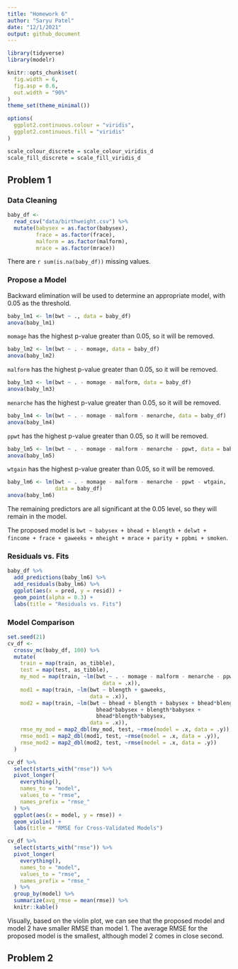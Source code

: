 ```yaml
---
title: "Homework 6"
author: "Saryu Patel"
date: "12/1/2021"
output: github_document
---
```


```r
library(tidyverse)
library(modelr)

knitr::opts_chunk$set(
  fig.width = 6,
  fig.asp = 0.6,
  out.width = "90%"
)
theme_set(theme_minimal())

options(
  ggplot2.continuous.colour = "viridis",
  ggplot2.continuous.fill = "viridis"
)

scale_colour_discrete = scale_colour_viridis_d
scale_fill_discrete = scale_fill_viridis_d
```

## Problem 1

### Data Cleaning

```r
baby_df <- 
  read_csv("data/birthweight.csv") %>% 
  mutate(babysex = as.factor(babysex),
         frace = as.factor(frace),
         malform = as.factor(malform),
         mrace = as.factor(mrace))
```

There are `r sum(is.na(baby_df))` missing values.

### Propose a Model

Backward elimination will be used to determine an appropriate model, with 0.05 as the threshold.

```r
baby_lm1 <- lm(bwt ~ ., data = baby_df)
anova(baby_lm1)
```

`momage` has the highest p-value greater than 0.05, so it will be removed.

```r
baby_lm2 <- lm(bwt ~ . - momage, data = baby_df)
anova(baby_lm2)
```

`malform` has the highest p-value greater than 0.05, so it will be removed.

```r
baby_lm3 <- lm(bwt ~ . - momage - malform, data = baby_df)
anova(baby_lm3)
```

`menarche` has the highest p-value greater than 0.05, so it will be removed.

```r
baby_lm4 <- lm(bwt ~ . - momage - malform - menarche, data = baby_df)
anova(baby_lm4)
```

`ppwt` has the highest p-value greater than 0.05, so it will be removed.

```r
baby_lm5 <- lm(bwt ~ . - momage - malform - menarche - ppwt, data = baby_df)
anova(baby_lm5)
```

`wtgain` has the highest p-value greater than 0.05, so it will be removed.

```r
baby_lm6 <- lm(bwt ~ . - momage - malform - menarche - ppwt - wtgain,
               data = baby_df)
anova(baby_lm6)
```

The remaining predictors are all significant at the 0.05 level, so they will remain in the model.

The proposed model is `bwt ~ babysex + bhead + blength + delwt + fincome + frace + gaweeks + mheight + mrace + parity + ppbmi + smoken`.

### Residuals vs. Fits

```r
baby_df %>% 
  add_predictions(baby_lm6) %>% 
  add_residuals(baby_lm6) %>% 
  ggplot(aes(x = pred, y = resid)) +
  geom_point(alpha = 0.3) +
  labs(title = "Residuals vs. Fits")
```

### Model Comparison

```r
set.seed(21)
cv_df <- 
  crossv_mc(baby_df, 100) %>% 
  mutate(
    train = map(train, as_tibble),
    test = map(test, as_tibble),
    my_mod = map(train, ~lm(bwt ~ . - momage - malform - menarche - ppwt - wtgain,
                              data = .x)),
    mod1 = map(train, ~lm(bwt ~ blength + gaweeks,
                          data = .x)),
    mod2 = map(train, ~lm(bwt ~ bhead + blength + babysex + bhead*blength +
                            bhead*babysex + blength*babysex +
                            bhead*blength*babysex, 
                          data = .x)),
    rmse_my_mod = map2_dbl(my_mod, test, ~rmse(model = .x, data = .y)),
    rmse_mod1 = map2_dbl(mod1, test, ~rmse(model = .x, data = .y)),
    rmse_mod2 = map2_dbl(mod2, test, ~rmse(model = .x, data = .y))
  )
```

```r
cv_df %>% 
  select(starts_with("rmse")) %>% 
  pivot_longer(
    everything(),
    names_to = "model",
    values_to = "rmse",
    names_prefix = "rmse_"
  ) %>% 
  ggplot(aes(x = model, y = rmse)) +
  geom_violin() +
  labs(title = "RMSE for Cross-Validated Models")
```

```r
cv_df %>% 
  select(starts_with("rmse")) %>% 
  pivot_longer(
    everything(),
    names_to = "model",
    values_to = "rmse",
    names_prefix = "rmse_"
  ) %>% 
  group_by(model) %>% 
  summarize(avg_rmse = mean(rmse)) %>% 
  knitr::kable()
```

Visually, based on the violin plot, we can see that the proposed model and model 2 have smaller RMSE than model 1. The average RMSE for the proposed model is the smallest, although model 2 comes in close second.

## Problem 2
